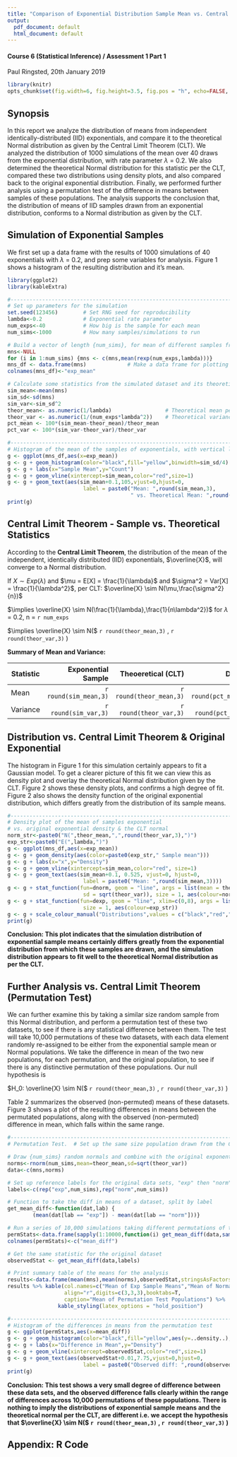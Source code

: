 ```yaml
---
title: "Comparison of Exponential Distribution Sample Mean vs. Central Limit Theorem (CLT) Normal Distribution"
output:
  pdf_document: default
  html_document: default
---
```

#### Course 6 (Statistical Inference) / Assessment 1 Part 1
Paul Ringsted, 20th January 2019

```r
library(knitr)
opts_chunk$set(fig.width=6, fig.height=3.5, fig.pos = "h", echo=FALSE, eval=TRUE)
```


## Synopsis

In this report we analyze the distribution of means from independent identically-distributed (IID) exponentials, and compare it to the theoretical Normal distribution as given by the Central Limit Theorem (CLT).  We analyzed the distribution of 1000 simulations of the mean over 40 draws from the exponential distribution, with rate parameter $\lambda$ = 0.2.  We also determined the theoretical Normal distribution for this statistic per the CLT, compared these two distributions using density plots, and also compared back to the original exponential distribution.  Finally, we performed further analysis using a permutation test of the difference in means between samples of these populations.  The analysis supports the conclusion that, the distribution of means of IID samples drawn from an exponential distribution, conforms to a Normal distribution as given by the CLT.



## Simulation of Exponential Samples

We first set up a data frame with the results of 1000 simulations of 40 exponentials with $\lambda$ = 0.2, and prep some variables for analysis.  Figure 1 shows a histogram of the resulting distribution and it's mean.

```r
library(ggplot2)
library(kableExtra)

```
```r
#-------------------------------------------------------------------------------------
# Set up parameters for the simulation
set.seed(123456)        # Set RNG seed for reproducibility
lambda<-0.2             # Exponential rate parameter
num_exps<-40            # How big is the sample for each mean
num_sims<-1000          # How many samples/simulations to run

# Build a vector of length {num_sims}, for mean of different samples from exp dist
mns<-NULL
for (i in 1:num_sims) {mns <- c(mns,mean(rexp(num_exps,lambda)))}
mns_df <- data.frame(mns)             # Make a data frame for plotting
colnames(mns_df)<-"exp_mean"

# Calculate some statistics from the simulated dataset and its theoretical distribution
sim_mean<-mean(mns)
sim_sd<-sd(mns)
sim_var<-sim_sd^2
theor_mean<- as.numeric(1/lambda)                 # Theoretical mean per CLT
theor_var <- as.numeric(1/(num_exps*lambda^2))    # Theoretical variance per CLT
pct_mean <- 100*(sim_mean-theor_mean)/theor_mean
pct_var <- 100*(sim_var-theor_var)/theor_var

```

```r
#-------------------------------------------------------------------------------------
# Histogram of the mean of the samples of exponentials, with vertical line for mean
g <- ggplot(mns_df,aes(x=exp_mean))
g <- g + geom_histogram(color="black",fill="yellow",binwidth=sim_sd/4)
g <- g + labs(x="Sample Mean",y="Count")
g <- g + geom_vline(xintercept=sim_mean,color="red",size=1)
g <- g + geom_text(aes(sim_mean+0.1,105,vjust=0,hjust=0,
                        label = paste0("Mean: ",round(sim_mean,3),
                                       " vs. Theoretical Mean: ",round(theor_mean,3))))
print(g)

```

\newpage
## Central Limit Theorem - Sample vs. Theoretical Statistics

According to the **Central Limit Theorem**, the distribution of the mean of the independent, identically distributed (IID) exponentials, $\overline{X}$, will converge to a Normal distribution.

If $X \sim Exp(\lambda)$ and $\mu = E[X] = \frac{1}{\lambda}$ and $\sigma^2 = Var[X] = \frac{1}{\lambda^2}$, per CLT: $\overline{X} \sim N(\mu,\frac{\sigma^2}{n})$

$\implies \overline{X} \sim N(\frac{1}{\lambda},\frac{1}{n\lambda^2})$ for $\lambda$ = 0.2, n = `r num_exps`

$\implies \overline{X} \sim N($ `r round(theor_mean,3)` , `r round(theor_var,3)` $)$

**Summary of Mean and Variance:**
\vspace{6pt}

| Statistic    | Exponential Sample | Theoeretical (CLT) | Diff (%) |
|--------------|-------------------:|-------------------:|---------:|
| Mean |  `r round(sim_mean,3)` | `r round(theor_mean,3)` | `r round(pct_mean,2)` |
| Variance |   `r round(sim_var,3)`  |   `r round(theor_var,3)` | `r round(pct_var,2)` |


## Distribution vs. Central Limit Theorem & Original Exponential

The histogram in Figure 1 for this simulation certainly appears to fit a Gaussian model.  To get a clearer picture of this fit we can view this as density plot and overlay the theoretical Normal distribution given by the CLT.  Figure 2 shows these density plots, and confirms a high degree of fit.  Figure 2 also shows the density function of the original exponential distribution, which differs greatly from the distribution of its sample means.

```r
#-------------------------------------------------------------------------------------
# Density plot of the mean of samples exponential
# vs. original exponential density & the CLT normal
norm_str<-paste0("N(",theor_mean,",",round(theor_var,3),")")
exp_str<-paste0("E(",lambda,")")
g <- ggplot(mns_df,aes(x=exp_mean))
g <- g + geom_density(aes(color=paste0(exp_str," Sample mean")))
g <- g + labs(x="x",y="Density")
g <- g + geom_vline(xintercept=sim_mean,color="red", size=1)
g <- g + geom_text(aes(sim_mean+0.1, 0.525, vjust=0, hjust=0,
                        label = paste0("Mean: ",round(sim_mean,3))))
g <- g + stat_function(fun=dnorm, geom = "line", args = list(mean = theor_mean, 
                        sd = sqrt(theor_var)), size = 1, aes(colour=norm_str))
g <- g + stat_function(fun=dexp, geom = "line", xlim=c(0,8), args = list(rate = lambda),
                        size = 1, aes(colour=exp_str))
g <- g + scale_colour_manual("Distributions",values = c("black","red","blue"))
print(g)

```

**Conclusion: This plot indicates that the simulation distribution of exponential sample means certainly differs greatly from the exponential distribution from which these samples are drawn, and the simulation distribution appears to fit well to the theoretical Normal distribution as per the CLT.**

\newpage
## Further Analysis vs. Central Limit Theorem (Permutation Test)
We can further examine this by taking a similar size random sample from this Normal distribution, and perform a permutation test of these two datasets, to see if there is any statistical difference between them.  The test will take 10,000 permutations of these two datasets, with each data element randomly re-assigned to be either from the exponential sample mean or Normal populations.  We take the difference in mean of the two new populations, for each permutation, and the original population, to see if there is any distinctive permutation of these populations. Our null hypothesis is

$H_0: \overline{X} \sim N($ `r round(theor_mean,3)` , `r round(theor_var,3)` $)$

Table 2 summarizes the observed (non-permuted) means of these datasets.  Figure 3 shows a plot of the resulting differences in means between the permutated populations, along with the observed (non-permuted) difference in mean, which falls within the same range.

\vspace{12pt}
```r
#-------------------------------------------------------------------------------------
# Permutation Test.  # Set up the same size population drawn from the CLT Normal

# Draw {num_sims} random normals and combine with the original exponential means
norms<-rnorm(num_sims,mean=theor_mean,sd=sqrt(theor_var))
data<-c(mns,norms)

# Set up reference labels for the original data sets, "exp" then "norm"
labels<-c(rep("exp",num_sims),rep("norm",num_sims))

# Function to take the diff in means of a dataset, split by label
get_mean_diff<-function(dat,lab) {
        (mean(dat[lab == "exp"]) - mean(dat[lab == "norm"]))}

# Run a series of 10,000 simulations taking different permutations of the data labels
permStats<-data.frame(sapply(1:10000,function(i) get_mean_diff(data,sample(labels))))
colnames(permStats)<-c("mean_diff")

# Get the same statistic for the original dataset
observedStat <- get_mean_diff(data,labels)

# Print summary table of the means for the analysis
results<-data.frame(mean(mns),mean(norms),observedStat,stringsAsFactors = FALSE)
results %>% kable(col.names=c("Mean of Exp Sample Means","Mean of Normals","Observed Diff"),
                  align="r",digits=c(3,3,3),booktabs=T,
                  caption="Mean of Permutation Test Populations") %>% 
                kable_styling(latex_options = "hold_position")

```

```r
#-------------------------------------------------------------------------------------
# Histogram of the differences in means from the permutation test
g <- ggplot(permStats,aes(x=mean_diff))
g <- g + geom_histogram(color="black",fill="yellow",aes(y=..density..),binwidth=0.005)
g <- g + labs(x="Difference in Mean",y="Density")
g <- g + geom_vline(xintercept=observedStat,color="red",size=1)
g <- g + geom_text(aes(observedStat+0.01,7.75,vjust=0,hjust=0,
                        label = paste0("Observed diff: ",round(observedStat,3))))
print(g)

```

**Conclusion: This test shows a very small degree of difference between these data sets, and the observed difference falls clearly within the range of differences across 10,000 permutations of these populations.  There is nothing to imply the distributions of exponential sample means and the theoretical normal per the CLT, are different i.e. we accept the hypothesis that $\overline{X} \sim N($ `r round(theor_mean,3)` , `r round(theor_var,3)` $)$**

\newpage
## Appendix: R Code
```r
```

